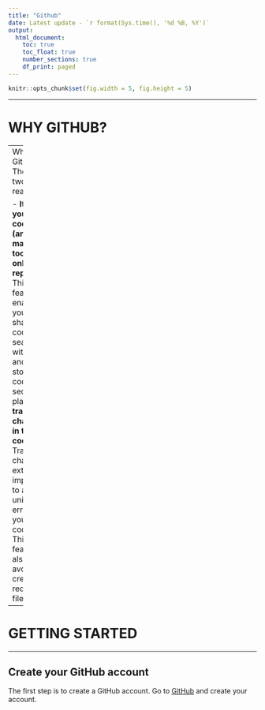 ```yaml
---
title: "Github"
date: Latest update - `r format(Sys.time(), '%d %B, %Y')`
output:
  html_document:
    toc: true
    toc_float: true
    number_sections: true
    df_print: paged
---
```


```r

knitr::opts_chunk$set(fig.width = 5, fig.height = 5)

```

---

# WHY GITHUB?

---
Why GitHub? There are two reasons.

- **It keeps your codes (and other materials too) on an online repository**. This feature enables you to share your codes seamlessly with others and to store your codes at a secured place.
- **It tracks changes in the codes**. Tracking changes is extremely important to avoid unintended errors in your codes. This feature also help avoid creating redundant files.


---

# GETTING STARTED

---

## Create your GitHub account

The first step is to create a GitHub account. Go to [GitHub](https://github.com/) and create your account.


